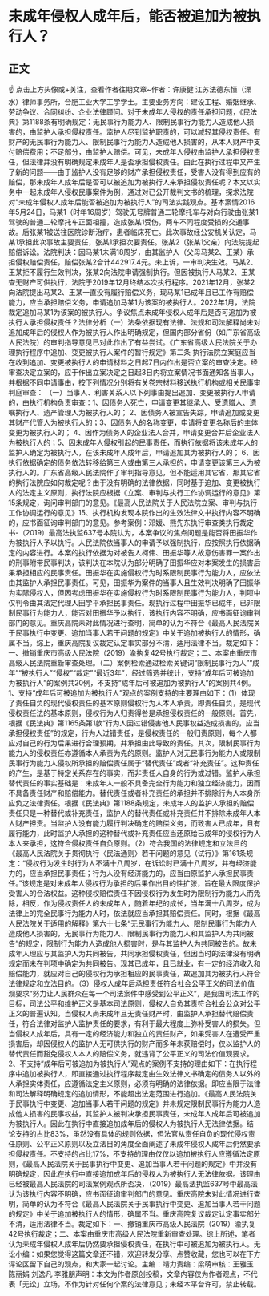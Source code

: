 # 未成年侵权人成年后，能否被追加为被执行人？
## 正文
☝ 点击上方头像或+关注，查看作者往期文章~作者：许康健 江苏法德东恒（溧水）律师事务所，合肥工业大学工学学士。主要业务方向：建设工程、婚姻继承、劳动争议、合同纠纷、企业法律顾问。对于未成年人侵权的责任承担问题，《民法典》第1188条有明确规定：无民事行为能力人、限制民事行为能力人造成他人损害的，由监护人承担侵权责任。监护人尽到监护职责的，可以减轻其侵权责任。有财产的无民事行为能力人、限制民事行为能力人造成他人损害的，从本人财产中支付赔偿费用；不足部分，由监护人赔偿。可见，未成年人侵权由监护人承担侵权责任，但法律并没有明确规定未成年人是否承担侵权责任。由此在执行过程中又产生了新的问题——由于监护人没有足够的财产承担侵权责任，受害人没有得到应有的赔偿，那未成年人成年后是否可以被追加为被执行人来承担侵权责任呢？本文以实务中一起未成年人侵权民事案件为例，通过对已公开裁判文书的梳理，探求法院对“未成年侵权人成年后能否被追加为被执行人”的司法实践观点。基本案情2016年5月24日，马某1（时年16周岁）驾驶无号牌普通二轮摩托车与对向行驶由张某1驾驶的普通二轮摩托车正面相撞，造成张某1受伤，两车不同程度受损的交通事故。后张某1被送往医院诊断治疗，患者临床死亡。此次事故经公安机关认定，马某1承担此次事故主要责任，张某1承担次要责任。张某2（张某1父亲）向法院提起赔偿诉讼。法院判决：因马某1未满18周岁，由其监护人（父母马某2、王某）承担侵权赔偿责任，赔偿张某2合计442917.4元。未上诉，一审判决生效。马某2、王某拒不履行生效判决，张某2向法院申请强制执行。但因被执行人马某2、王某查无财产可供执行，法院于2019年12月终结本次执行程序。2021年12月，张某2向法院提出马某2、王某一直没有履行赔偿义务，现马某1已成年且已工作有赔偿能力，应当承担赔偿义务，申请追加马某1为该案的被执行人。2022年1月，法院裁定追加马某1为该案的被执行人。争议焦点未成年侵权人成年后是否可追加为被执行人承担侵权责任？法律分析（一）法条依据现有法律、法规和司法解释尚未对追加成年后的侵权人作为被执行人作出明确规定，但国内部分省份（如广东省高级人民法院）的审判指导意见已对此作出了有益尝试。《广东省高级人民法院关于办理执行程序中追加、变更被执行人案件的暂行规定》第二条 执行法院立案庭应当在收到追加、变更被执行人的申请材料之日起7日内作出是否立案的审查决定。经审查决定立案的，应于作出立案决定之日起3日内将立案情况书面通知各当事人，并根据不同申请事由，按下列情况分别将有关卷宗材料移送执行机构或相关民事审判庭审查： （一）当事人、利害关系人以下列事由提出追加、变更被执行人申请的，由执行机构负责审查：1、因债务人死亡，申请变更其继承人、受遗赠人、遗嘱执行人、遗产管理人为被执行人的； 2、因债务人被宣告失踪，申请追加或变更其财产代管人为被执行人的；3、因债务人的名称变更，申请将变更名称后的主体变更为被执行人的； 4、因作为债务人的企业法人合并，申请变更合并后企业法人为被执行人的；5、因未成年人侵权引起的民事责任，而执行依据将该未成年人的监护人确定为被执行人，在该未成年人成年后，申请追加其为被执行人的； 6、因执行依据确定的债务依法转移给第三人或由第三人承担的，申请变更该第三人为被执行人的。广东省高级人民法院作了审判指导意见，但不能适用其它省，那其它省的执行法院应如何裁定呢？由于没有明确的法律依据，同时基于追加、变更被执行人的法定主义原则，执行法院应根据《立案、审判与执行工作协调运行的意见》第15条规定，询问审判部门的意见。《最高人民法院关于人民法院立案、审判与执行工作协调运行的意见》15、执行机构发现本院作出的生效法律文书执行内容不明确的，应书面征询审判部门的意见。参考案例：邓媛、熊先东执行审查类执行裁定书-（2019）最高法执监637号本院认为，本案争议的焦点问题是能否将田振华作为被执行人予以执行。人民法院依当事人的申请予以强制执行，应按照执行依据确定的内容进行。本案的执行依据为对被告人柯伟、田振华等人故意伤害罪一案作出的刑事附带民事判决，该判决在本院认为部分明确了田振华应对本案发生的损害后果承担相应的民事责任。田振华在实施侵权行为时系限制民事行为能力人，应依法由其监护人承担民事责任。可见，田振华为案件的当事人且生效判决明确了田振华为实际侵权人，但因考虑田振华在实施侵权行为时系限制民事行为能力人，判项中仅判令由其法定代理人田学平承担民事责任。现执行过程中田振华已成年，已非限制民事行为能力人，能否对田振华予以执行，该执行内容不明确，应书面征询审判部门的意见。重庆高院未对此情况进行查明，简单的认为不符合《最高人民法院关于民事执行中变更、追加当事人若干问题的规定》中关于追加被执行人的情形，确属不当。综上，重庆高院复议裁定认定事实部分不清，适用法律不当。裁定如下：一、撤销重庆市高级人民法院（2019）渝执复42号执行裁定；二、本案由重庆市高级人民法院重新审查处理。（二）案例检索通过检索关键词“限制民事行为人”“成年”“被执行人”“侵权”“裁定”“最近3年”，经过筛选并统计，支持“成年后可被追加为被执行人”的案例共20例，不支持“成年后可被追加为被执行人”的案例共4例。1、支持“成年后可被追加为被执行人”观点的案例支持的主要理由如下：（1）体现了责任自负的现代侵权责任的基本原则侵权行为人本人承责，即责任自负，是现代侵权责任法的基本原则，侵权行为人归责得咎是承担侵权责任的一般原则。首先，根据《民法典》第1165条第1款“行为人因过错侵害他人民事权益造成损害的，应当承担侵权责任”的规定，行为人过错责任，是侵权责任的一般归责原则，每个人都应对自己的行为后果进行合理预期，并承担由此导致的责任。其次，限制民事行为能力人的侵权责任亦遵循本人承责为先的原则。监护人对无民事行为能力人或限制民事行为能力人侵权所承担的赔偿责任属于“替代责任”或者“补充责任”。这种责任的产生，是基于特定关系存在的事实，而非责任人自身的行为或过错。监护人承担替代责任的事实基础是：未成年人一般不具备完全行为能力和独立经济能力，因而不具备责任财产和赔偿能力。替代责任或者补充责任的承担并不排除行为人本身所应负之法律责任。根据《民法典》第1188条规定，未成年人的监护人承担的赔偿责任只是一种替代或补充责任，监护人的替代责任或补充责任并不排除未成年人本人财产担责。当监护人没有能力履行判决确定的赔偿义务，而致害人已成年，且有履行能力，此时监护人承担的这种替代或补充责任应当还原给已成年的侵权行为人本人来承担，这符合侵权责任自负原则。（2）符合我国的法律规定和立法目的《最高人民法院关于贯彻执行〈民法通则〉若干问题的意见（试行）》第161条规定：“侵权行为发生时行为人不满十八周岁，在诉讼时已满十八周岁，并有经济能力的，应当承担民事责任；行为人没有经济能力的，应当由原监护人承担民事责任。”该规定是对未成年人侵权行为承担的后果作出目的性扩张，旨在最大限度保护受害人的合法权益。这种侵权赔偿责任不因侵权行为发生时为限制行为能力人而免除，相反，作为侵权责任人的未成年人，随着年纪的成长，当年满十八周岁，成为法律上的完全民事行为能力人时，依法就应当承担其赔偿责任。同时，根据《最高人民法院关于适用的解释》第六十七条“无民事行为能力人、限制民事行为能力人造成他人损害的，无民事行为能力人、限制民事行为能力人和其监护人为共同被告”的规定，限制行为能力人造成他人损害时，是与其监护人为共同被告的。故未成年人理应与其监护人为共同被告，共同承担侵权责任，但因当时的法律没有明确规定而未在判项中确定为共同被告。现其已成年，且已就业，有一定的经济收入和赔偿能力，就应对自己的侵权行为承担相应的民事责任，故追加其为被执行人符合法律规定和立法目的。（3）侵权人成年后承担责任符合社会公平正义的司法价值观要求“努力让人民群众在每一个司法案件中感受到公平正义”，是我国司法工作的目标，司法公平和维护正义是基本司法原则，侵权人自负其责符合社会公众对公平正义的普遍认知。当侵权人尚未成年且无责任财产时，由监护人承担替代赔偿责任，符合法律对监护人监护责任的要求，有利于最大程度上弥补受害人的损失。但当侵权人成年后，具有一定的经济能力和独立的责任财产，如果受害人在遭受严重损害后，却因侵权人的监护人无可供执行的财产而多年未获赔偿时，仅以监护人的替代责任而豁免侵权人本人的赔偿义务，就违背了公平正义的司法价值观要求。2、不支持“成年后可被追加为被执行人”观点的案例不支持的理由如下：在执行程序中追加被执行人，即直接通过执行程序裁定由生效法律文书确定的债务人以外的人承担实体责任，应遵循法定主义原则，必须有明确的法律依据。即应当限于法律和司法解释明确规定的追加情形，不能超出法定范围进行追加。《最高人民法院关于民事执行中变更、追加当事人若干问题的规定》并未规定限制民事行为能力人造成他人损害的民事权益，其监护人被判决承担民事责任，未成年人成年后可被追加为被执行人。因此在执行中直接追加成年后的侵权人为被执行人无法律依据。结 论支持的占比83%，虽然没有具体的规则依据，但法官从责任自负的现代侵权责任原则、公平正义原则以及立法目的角度全面阐述了未成年侵权人成年后仍然要承担侵权责任。不支持的占比17%，不支持的理由仅仅以追加被执行人应遵循法定原则，《最高人民法院关于民事执行中变更、追加当事人若干问题的规定》中并没有明确规定，因此在执行中直接追加成年后的侵权人为被执行人无法律依据。该理由已经被最高人民法院的司法案例观点所否决，（2019）最高法执监637号中最高法认为该执行内容不明确，应书面征询审判部门的意见。重庆高院未对此情况进行查明，简单的认为不符合《最高人民法院关于民事执行中变更、追加当事人若干问题的规定》中关于追加被执行人的情形，确属不当。重庆高院复议裁定认定事实部分不清，适用法律不当。裁定如下：一、撤销重庆市高级人民法院（2019）渝执复42号执行裁定；二、本案由重庆市高级人民法院重新审查处理。综上所述，笔者认为未成年侵权人成年后仍然要承担侵权责任，在执行中可被追加为被执行人。无讼小编：如果您觉得这篇文章还不错，欢迎转发分享、点赞收藏，您也可以在下方评论区留下自己的观点，和大家一起讨论。主编：靖力责编：梁萌审核：王雅玉 陈丽娟 刘逸凡 李雅朋声明：本文为作者原创投稿，文章内容仅为作者观点，不代表「无讼」立场，不作为针对任何个案的法律意见；未经本平台许可，禁止转载。